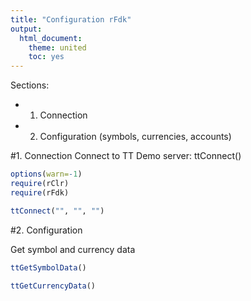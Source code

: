 ```yaml
---
title: "Configuration rFdk"
output:
  html_document:
    theme: united
    toc: yes
---
```


Sections:

* 1. Connection

* 2. Configuration (symbols, currencies, accounts)


#1. Connection
Connect to TT Demo server:
ttConnect()

```r
options(warn=-1)
require(rClr)
require(rFdk)

ttConnect("", "", "")

```

#2. Configuration

Get symbol and currency data
```r
ttGetSymbolData()

ttGetCurrencyData()
```
